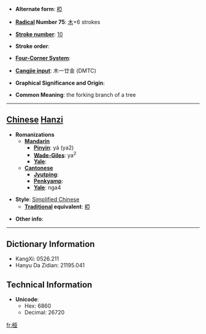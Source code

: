 * '''Alternate form''': [[椏]]

* '''[[Wiktionary:Chinese radical index| Radical]] Number 75''': [[Wiktionary:Chinese radical index 木|木]]+6 strokes

* '''[[Wiktionary:Chinese total strokes index|Stroke number]]''': [[Wiktionary:Chinese total strokes index 10|10]]

* '''Stroke order''': 

* '''[[Wiktionary:Chinese four corner index|Four-Corner System]]''': 

* '''[[Wiktionary:Chinese Cangjie index|Cangjie input]]''': 木一廿金 (DMTC)

* '''Graphical Significance and Origin''': 

* '''Common Meaning''': the forking branch of a tree

----

== [[Chinese]] [[Hanzi]] ==

* '''Romanizations'''
** '''[[Mandarin]]'''
*** '''[[Pinyin]]''': yá (ya2)
*** '''[[Wade-Giles]]''': ya<sup>2</sup>
*** '''[[Yale]]''': 
** '''[[Cantonese]]'''
*** '''[[Jyutping]]''':
*** '''[[Penkyamp]]''': 
*** '''[[Yale]]''': nga4

* '''Style''': [[Simplified Chinese]] 
** '''[[Traditional Chinese|Traditional]] equivalent''': [[椏]]

* '''Other info''': 

----

== Dictionary Information ==

* KangXi: 0526.211
* Hanyu Da Zidian: 21195.041

== Technical Information ==

* '''Unicode''':
** Hex: 6860
** Decimal: 26720

[[fr:桠]]